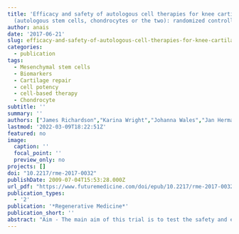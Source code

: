 ```yaml
---
title: 'Efficacy and safety of autologous cell therapies for knee cartilage defects
  (autologous stem cells, chondrocytes or the two): randomized controlled trial design'
author: anais
date: '2017-06-21'
slug: efficacy-and-safety-of-autologous-cell-therapies-for-knee-cartilage-defects-autologous-stem-cells-chondrocytes-or-the-two-randomized-controlled-trial-design
categories:
  - publication
tags:
  - Mesenchymal stem cells
  - Biomarkers
  - Cartilage repair
  - cell potency
  - cell-based therapy
  - Chondrocyte
subtitle: ''
summary: ''
authors: ["James Richardson","Karina Wright","Johanna Wales","Jan Herman Kuiper","Helen McCarthy","Peter Gallacher","Paul Harrison","Sally Roberts"]
lastmod: '2022-03-09T18:22:51Z'
featured: no
image:
  caption: ''
  focal_point: ''
  preview_only: no
projects: []
doi: "10.2217/rme-2017-0032"
publishDate: 2009-07-04T15:53:28.000Z
url_pdf: "https://www.futuremedicine.com/doi/epub/10.2217/rme-2017-0032"
publication_types:
  - '2'
publication: '*Regenerative Medicine*'
publication_short: ''
abstract: "Aim - The main aim of this trial is to test the safety and efficacy of autologous stromal/stem cells, chondrocytes or the two combined in the treatment of knee cartilage defects. Patients & methods - Patients with symptomatic chondral/osteochondral defects will be randomized to cell therapy treatment with one of three cell populations (1:1:1). The primary efficacy outcome is a functional knee score (Lysholm) at 15 months post-treatment and the primary safety outcome is the incidence of adverse events. Secondary objectives are to analyze repair tissues, quality of life and cost-utility assessments. Exploratory objectives are to identify predictors for success/potency and dose-response relationships. Results & conclusion - This trial has been carefully designed so that valuable scientific and clinical information can be gathered throughout and in the final analysis."
---
```

